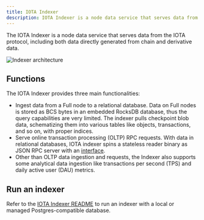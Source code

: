 ```yaml
---
title: IOTA Indexer
description: IOTA Indexer is a node data service that serves data from the IOTA protocol, including both data directly generated from chain and derivative data.
---
```


The IOTA Indexer is a node data service that serves data from the IOTA protocol, including both data directly generated from chain and derivative data.

![Indexer architecture](/img/operator/indexer-functions/indexer-arch.png)

## Functions 

The IOTA Indexer provides three main functionalities:
- Ingest data from a Full node to a relational database. Data on Full nodes is stored as BCS bytes in an embedded RocksDB database, thus the query capabilities are very limited. The indexer pulls checkpoint blob data, schematizing them into various tables like objects, transactions, and so on, with proper indices.
- Serve online transaction processing (OLTP) RPC requests. With data in relational databases, IOTA indexer spins a stateless reader binary as JSON RPC server with an [interface](/references/iota-api).
- Other than OLTP data ingestion and requests, the Indexer also supports some analytical data ingestion like transactions per second (TPS) and daily active user (DAU) metrics.

## Run an indexer

Refer to the [IOTA Indexer README](https://github.com/iotaledger/iota/tree/develop/crates/iota-indexer) to run an indexer with a local or managed Postgres-compatible database.